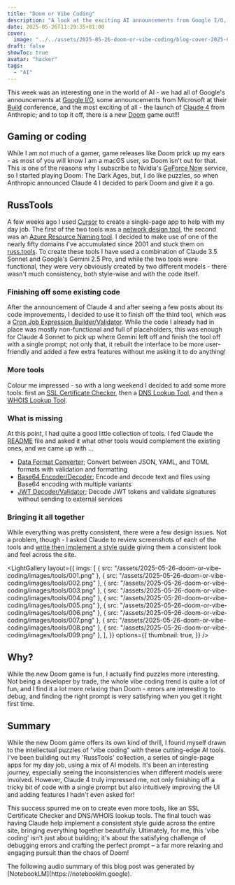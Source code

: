 ```yaml
---
title: "Doom or Vibe Coding"
description: "A look at the exciting AI announcements from Google I/O, Microsoft Build, and Anthropic's Claude 4 launch, plus a new Doom game."
date: 2025-05-26T11:29:35+01:00
cover:
  image: "../../assets/2025-05-26-doom-or-vibe-coding/blog-cover-2025-05-26-doom-or-vibe-coding.png"
draft: false
showToc: true
avatar: "hacker"
tags:
  - "AI"
---
```


This week was an interesting one in the world of AI - we had all of Google's announcements at [Google I/O](https://io.google/2025/explore/?focus_areas=AI), some announcements from Microsoft at their [Build](https://news.microsoft.com/build-2025-book-of-news/) conference, and the most exciting of all \- the launch of [Claude 4](https://www.anthropic.com/news/claude-4) from Anthropic; and to top it off, there is a new [Doom](https://doom.bethesda.net/en-US/the-dark-ages) game out!!!

## Gaming or coding

While I am not much of a gamer, game releases like Doom prick up my ears - as most of you will know I am a macOS user, so Doom isn't out for that. This is one of the reasons why I subscribe to Nvidia's [GeForce Now](https://geforcenow.com) service, so I started playing Doom: The Dark Ages, but, I do like puzzles, so when Anthropic announced Claude 4 I decided to park Doom and give it a go.  

<YouTube id="oqUclC3gqKs" />

## RussTools

A few weeks ago I used [Cursor](https://cursor.com) to create a single-page app to help with my day job. The first of the two tools was a [network design tool](https://www.russ.tools/network-designer/), the second was an [Azure Resource Naming tool](https://www.russ.tools/azure-naming). I decided to make use of one of the nearly fifty domains I've accumulated since 2001 and stuck them on [russ.tools](https://russ.tools). To create these tools I have used a combination of Claude 3.5 Sonnet and Google's Gemini 2.5 Pro, and while the two tools were functional, they were very obviously created by two different models - there wasn't much consistency, both style-wise and with the code itself.

### Finishing off some existing code

After the announcement of Claude 4 and after seeing a few posts about its code improvements, I decided to use it to finish off the third tool, which was a [Cron Job Expression Builder/Validator](https://www.russ.tools/cron/). While the code I already had in place was mostly non-functional and full of placeholders, this was enough for Claude 4 Sonnet to pick up where Gemini left off and finish the tool off with a single prompt; not only that, it rebuilt the interface to be more user-friendly and added a few extra features without me asking it to do anything!

### More tools

Colour me impressed - so with a long weekend I decided to add some more tools: first an [SSL Certificate Checker](https://www.russ.tools/ssl-checker/), then a [DNS Lookup Tool](https://www.russ.tools/dns-lookup/www.russ.tools), and then a [WHOIS Lookup Tool](https://www.russ.tools/whois-lookup/104.21.112.1).

### What is missing

At this point, I had quite a good little collection of tools. I fed Claude the [README](https://github.com/russmckendrick/russ-tools/blob/main/README.md) file and asked it what other tools would complement the existing ones, and we came up with ...

* [Data Format Converter](https://www.russ.tools/data-converter); Convert between JSON, YAML, and TOML formats with validation and formatting  
* [Base64 Encoder/Decoder](https://www.russ.tools/base64/); Encode and decode text and files using Base64 encoding with multiple variants  
* [JWT Decoder/Validator](https://www.russ.tools/jwt/); Decode JWT tokens and validate signatures without sending to external services

### Bringing it all together

While everything was pretty consistent, there were a few design issues. Not a problem, though - I asked Claude to review screenshots of each of the tools and [write then implement a style guide](https://github.com/russmckendrick/russ-tools/blob/main/src/components/tools/STYLE_GUIDE.md) giving them a consistent look and feel across the site.

<LightGallery
  layout={{
    imgs: [
      { src: "/assets/2025-05-26-doom-or-vibe-coding/images/tools/001.png" },
      { src: "/assets/2025-05-26-doom-or-vibe-coding/images/tools/002.png" },
      { src: "/assets/2025-05-26-doom-or-vibe-coding/images/tools/003.png" },
      { src: "/assets/2025-05-26-doom-or-vibe-coding/images/tools/004.png" },
      { src: "/assets/2025-05-26-doom-or-vibe-coding/images/tools/005.png" },
      { src: "/assets/2025-05-26-doom-or-vibe-coding/images/tools/006.png" },
      { src: "/assets/2025-05-26-doom-or-vibe-coding/images/tools/007.png" },
      { src: "/assets/2025-05-26-doom-or-vibe-coding/images/tools/008.png" },
      { src: "/assets/2025-05-26-doom-or-vibe-coding/images/tools/009.png" },
    ],
  }}
  options={{
    thumbnail: true,
  }}
/>

## Why?

While the new Doom game is fun, I actually find puzzles more interesting. Not being a developer by trade, the whole vibe coding trend is quite a lot of fun, and I find it a lot more relaxing than Doom \- errors are interesting to debug, and finding the right prompt is very satisfying when you get it right first time.

## Summary

While the new Doom game offers its own kind of thrill, I found myself drawn to the intellectual puzzles of "vibe coding" with these cutting-edge AI tools. I've been building out my 'RussTools' collection, a series of single-page apps for my day job, using a mix of AI models. It's been an interesting journey, especially seeing the inconsistencies when different models were involved. However, Claude 4 truly impressed me, not only finishing off a tricky bit of code with a single prompt but also intuitively improving the UI and adding features I hadn't even asked for!

This success spurred me on to create even more tools, like an SSL Certificate Checker and DNS/WHOIS lookup tools. The final touch was having Claude help implement a consistent style guide across the entire site, bringing everything together beautifully. Ultimately, for me, this 'vibe coding' isn't just about building; it's about the satisfying challenge of debugging errors and crafting the perfect prompt – a far more relaxing and engaging pursuit than the chaos of Doom!

<TipCallout title="Please note">
The following audio summary of this blog post was generated by [NotebookLM](https://notebooklm.google).
</TipCallout>

<Audio mp3="/assets/2025-05-26-doom-or-vibe-coding/2025-05-26-doom-or-vibe-coding.mp3" />
